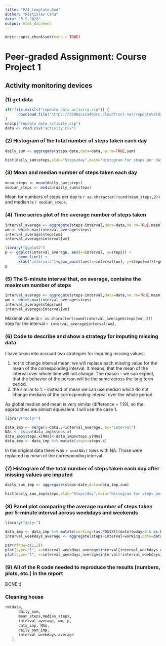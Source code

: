 ```yaml
---
title: "PA1_template.Rmd"
author: "Rostislav Caha"
date: "5.9.2020"
output: html_document
---
```


```r
knitr::opts_chunk$set(echo = TRUE)
```
# Peer-graded Assignment: Course Project 1#
## Activity monitoring devices##

### (1) get data

```r
if(!file.exists("repdata data activity.zip")) {
      download.file("https://d396qusza40orc.cloudfront.net/repdata%2Fdata%2Factivity.zip","repdata data activity.zip")
}
unzip("repdata data activity.zip")
data <- read.csv("activity.csv")
```

### (2) Histogram of the total number of steps taken each day

```r
daily_sum <- aggregate(steps~date,data=data,na.rm=TRUE,sum)

hist(daily_sum$steps,xlab="Steps/day",main="Histogram for steps per day")
```

### (3) Mean and median number of steps taken each day

```r
mean_steps <- mean(daily_sum$steps)
median_steps <- median(daily_sum$steps)
```

Mean for numbers of steps per day is `r as.character(round(mean_steps,2))` and median is `r median_steps`.

### (4) Time series plot of the average number of steps taken

```r
interval_average <- aggregate(steps~interval,data=data,na.rm=TRUE,mean)
wm <- which.max(interval_average$steps)
interval_average$steps[wm]
interval_average$interval[wm]

library("ggplot2")
p <- ggplot(interval_average, aes(x=interval, y=steps)) +
      geom_line() + 
      xlab("intervals")+geom_point(aes(x=interval[wm], y=steps[wm]))+geom_text(aes(x=interval[wm]+150, y=steps[wm]+10,label=paste("[",interval[wm],", ",round(steps[wm]),"]")))
p
```

### (5) The 5-minute interval that, on average, contains the maximum number of steps

```r
interval_average <- aggregate(steps~interval,data=data,na.rm=TRUE,mean)
wm <- which.max(interval_average$steps)
interval_average$steps[wm]
interval_average$interval[wm]
```

Maximal value is `r as.character(round(interval_average$steps[wm],2))` step for the interval `r interval_average$interval[wm]`.
 

### (6) Code to describe and show a strategy for imputing missing data

I have taken into account two strategies for imputing missing values:

1. not to change interval mean: we will replace each missing value for the mean of the corresponding interval. It means, that the mean of the interval over whole time will not change. The reason - we can expect, that the behavior of the person will be the same across the long term period.
2. the similar to 1. - instead of mean we can use median which do not change medians of the corresponding interval over the whole period

As global median and mean is very similar (difference = 1.19), so the approaches are almost equivalent. I will use the case 1.

```r

library("dplyr")

data_imp <- merge(x=data,y=interval_average, by="interval")
NAs <- is.na(data_imp$steps.x)
data_imp$steps.x[NAs]<-data_imp$steps.y[NAs]
data_imp <- data_imp %>% mutate(steps=steps.x)

```
In the original data there was `r sum(NAs)` rows with NA. Those were replaced by mean of the corresponding interval.


### (7) Histogram of the total number of steps taken each day after missing values are imputed

```r
daily_sum_imp <- aggregate(steps~date,data=data_imp,sum)

hist(daily_sum_imp$steps,xlab="Steps/day",main="Histogram for steps per day (with imputed values)")
```

### (8) Panel plot comparing the average number of steps taken per 5-minute interval across weekdays and weekends

```r
library("dplyr")

data_imp <- data_imp %>% mutate(working=(as.POSIXlt(date)$wday>0 & as.POSIXlt(date)$wday<6))
interval_weekdays_average <- aggregate(steps~interval+working,data=data_imp,mean)

par(mfrow=c(1,2))
plot(type="l", x=interval_weekdays_average$interval[interval_weekdays_average$working], y=interval_weekdays_average$steps[interval_weekdays_average$working],xlab="Interval",ylab="working days",main="Time series - steps/interval")
plot(type="l", x=interval_weekdays_average$interval[!interval_weekdays_average$working], y=interval_weekdays_average$steps[!interval_weekdays_average$working],xlab="Interval",ylab="weekend")

```

### (9) All of the R code needed to reproduce the results (numbers, plots, etc.) in the report

DONE :)

### Cleaning house
```r
rm(data,
      daily_sum,
      mean_steps,median_steps,
      interval_average, wm, p,
      data_imp, NAs,
      daily_sum_imp,
      interval_weekdays_average
   )
```